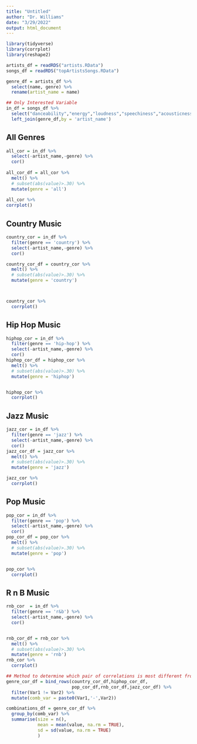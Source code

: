 ```yaml
---
title: "Untitled"
author: "Dr. Williams"
date: "3/29/2022"
output: html_document
---
```


```r
library(tidyverse)
library(corrplot)
library(reshape2)
```




```r
artists_df = readRDS("artists.RData")
songs_df = readRDS("topArtistsSongs.RData")
```


```r
genre_df = artists_df %>% 
  select(name, genre) %>% 
  rename(artist_name = name)

## Only Interested Variable
in_df = songs_df %>% 
  select("danceability","energy","loudness","speechiness","acousticness","instrumentalness","liveness","valence", "tempo","duration_ms","popularity","artist_name") %>% 
  left_join(genre_df,by = 'artist_name')
```



## All Genres
```r
all_cor = in_df %>% 
  select(-artist_name,-genre) %>% 
  cor() 
  
all_cor_df = all_cor %>% 
  melt() %>% 
  # subset(abs(value)>.30) %>% 
  mutate(genre = 'all')
  
all_cor %>%   
corrplot()
```

## Country Music
```r
country_cor = in_df %>% 
  filter(genre == 'country') %>% 
  select(-artist_name,-genre) %>% 
  cor()

country_cor_df = country_cor %>% 
  melt() %>% 
  # subset(abs(value)>.30) %>% 
  mutate(genre = 'country')



country_cor %>% 
  corrplot()
```










## Hip Hop Music
```r
hiphop_cor = in_df %>% 
  filter(genre == 'hip-hop') %>% 
  select(-artist_name,-genre) %>% 
  cor() 
hiphop_cor_df = hiphop_cor %>% 
  melt() %>% 
  # subset(abs(value)>.30) %>% 
  mutate(genre = 'hiphop')


hiphop_cor %>% 
  corrplot()
```





## Jazz Music
```r
jazz_cor = in_df %>% 
  filter(genre == 'jazz') %>% 
  select(-artist_name,-genre) %>% 
  cor() 
jazz_cor_df = jazz_cor %>% 
  melt() %>% 
  # subset(abs(value)>.30) %>% 
  mutate(genre = 'jazz')

jazz_cor %>% 
  corrplot()
```


## Pop Music
```r
pop_cor = in_df %>% 
  filter(genre == 'pop') %>% 
  select(-artist_name,-genre) %>% 
  cor() 
pop_cor_df = pop_cor %>% 
  melt() %>% 
  # subset(abs(value)>.30) %>% 
  mutate(genre = 'pop')


pop_cor %>% 
  corrplot()
```


## R n B Music
```r
rnb_cor  = in_df %>% 
  filter(genre == 'r&b') %>% 
  select(-artist_name,-genre) %>% 
  cor() 


rnb_cor_df = rnb_cor %>% 
  melt() %>% 
  # subset(abs(value)>.30) %>% 
  mutate(genre = 'rnb')
rnb_cor %>% 
  corrplot()
```



```r
## Method to determine which pair of correlations is most different from one another
genre_cor_df = bind_rows(country_cor_df,hiphop_cor_df,
                         pop_cor_df,rnb_cor_df,jazz_cor_df) %>% 
  filter(Var1 != Var2) %>% 
  mutate(comb_var = paste0(Var1,'-',Var2))
```



```r
combinations_df = genre_cor_df %>%  
  group_by(comb_var) %>% 
  summarise(size = n(),
            mean = mean(value, na.rm = TRUE),
            sd = sd(value, na.rm = TRUE)
            )
```

